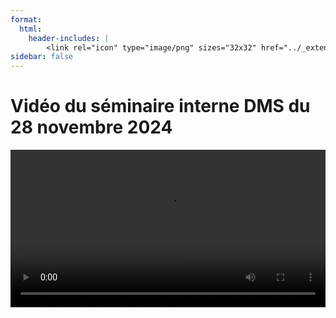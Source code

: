 ```yaml
---
format:
  html:
    header-includes: |
        <link rel="icon" type="image/png" sizes="32x32" href="../_extensions/InseeFrLab/onyxia/favicon-32x32.png">
sidebar: false
---
```


# Vidéo du séminaire interne DMS du 28 novembre 2024

<!-- {{< video https://minio.lab.sspcloud.fr/projet-gaia/video1679628953.mp4 >}} -->

<video controls style="width: 100%; height: auto;">
  <source src="https://minio.lab.sspcloud.fr/projet-gaia/video1679628953.mp4" type="video/mp4">
  Votre navigateur ne supporte pas la balise vidéo.
</video>